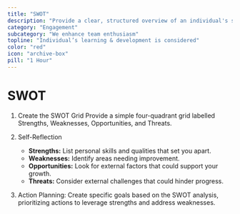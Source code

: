 ```yaml
---
title: "SWOT"
description: "Provide a clear, structured overview of an individual's strengths, weaknesses, opportunities, and threats."
category: "Engagement"
subcategory: "We enhance team enthusiasm"
topline: "Individual’s learning & development is considered"
color: "red"
icon: "archive-box"
pill: "1 Hour"
---
```



# SWOT

1. Create the SWOT Grid
   Provide a simple four-quadrant grid labelled Strengths, Weaknesses, Opportunities, and Threats.

2. Self-Reflection

   - **Strengths:** List personal skills and qualities that set you apart.
   - **Weaknesses:** Identify areas needing improvement.
   - **Opportunities:** Look for external factors that could support your growth.
   - **Threats:** Consider external challenges that could hinder progress.

3. Action Planning:
   Create specific goals based on the SWOT analysis, prioritizing actions to leverage strengths and address weaknesses.
